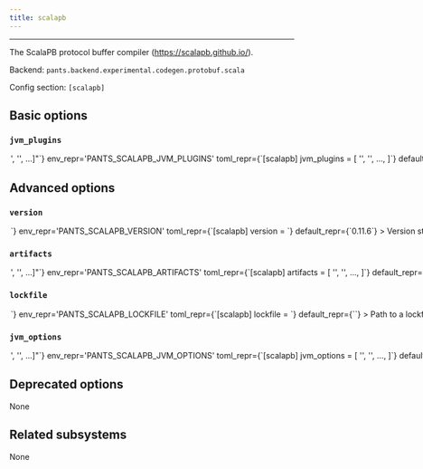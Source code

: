 ```yaml
---
title: scalapb
---
```



---

The ScalaPB protocol buffer compiler (https://scalapb.github.io/).

Backend: <span className="color--primary">`pants.backend.experimental.codegen.protobuf.scala`</span>

Config section: <span className="color--primary">`[scalapb]`</span>

<span className={styles.options}>

## Basic options

### `jvm_plugins`

<Option
  cli_repr={`--scalapb-jvm-plugins="['<str>', '<str>', ...]"`}
  env_repr='PANTS_SCALAPB_JVM_PLUGINS'
  toml_repr={`[scalapb]
jvm_plugins = [
    '<str>',
    '<str>',
    ...,
]`}
  default_repr={`[]`}
>

A list of JVM-based `protoc` plugins to invoke when generating Scala code from protobuf files. The format for each plugin specifier is `NAME=ARTIFACT` where NAME is the name of the plugin and ARTIFACT is either the address of a `jvm_artifact` target or the colon-separated Maven coordinate for the plugin&#x27;s jar artifact.

For example, to invoke the fs2-grpc protoc plugin, the following option would work: `--scalapb-jvm-plugins=fs2=org.typelevel:fs2-grpc-codegen_2.12:2.3.1`. (Note: you would also need to set `--scalapb-runtime-dependencies` appropriately to include the applicable runtime libraries for your chosen protoc plugins.)

</Option>

## Advanced options

### `version`

<Option
  cli_repr={`--scalapb-version=<str>`}
  env_repr='PANTS_SCALAPB_VERSION'
  toml_repr={`[scalapb]
version = <str>`}
  default_repr={`0.11.6`}
>

Version string for the tool. This is available for substitution in the `[scalapb].artifacts` option by including the string `{version}`.

</Option>

### `artifacts`

<Option
  cli_repr={`--scalapb-artifacts="['<str>', '<str>', ...]"`}
  env_repr='PANTS_SCALAPB_ARTIFACTS'
  toml_repr={`[scalapb]
artifacts = [
    '<str>',
    '<str>',
    ...,
]`}
  default_repr={`[\n  "com.thesamet.scalapb:scalapbc_2.13:{version}"\n]`}
>

Artifact requirements for this tool using specified as either the address of a `jvm_artifact` target or, alternatively, as a colon-separated Maven coordinates (e.g., `group:name:version`). For Maven coordinates, the string `{version}` version will be substituted with the value of the `[scalapb].version` option.

</Option>

### `lockfile`

<Option
  cli_repr={`--scalapb-lockfile=<str>`}
  env_repr='PANTS_SCALAPB_LOCKFILE'
  toml_repr={`[scalapb]
lockfile = <str>`}
  default_repr={`<default>`}
>

Path to a lockfile used for installing the tool.

Set to the string `<default>` to use a lockfile provided by Pants, so long as you have not changed the `--version` option. See https://github.com/pantsbuild/pants/blob/release_2.18.0rc5/src/python/pants/backend/codegen/protobuf/scala/scalapbc.default.lockfile.txt for the default lockfile contents.

To use a custom lockfile, set this option to a file path relative to the build root, then run `scie-pants-linux-x86_64 jvm-generate-lockfiles --resolve=scalapb`.

</Option>

### `jvm_options`

<Option
  cli_repr={`--scalapb-jvm-options="['<str>', '<str>', ...]"`}
  env_repr='PANTS_SCALAPB_JVM_OPTIONS'
  toml_repr={`[scalapb]
jvm_options = [
    '<str>',
    '<str>',
    ...,
]`}
  default_repr={`[]`}
>

List of JVM options to pass to `scalapb` JVM processes.

Options set here will be added to those set in `[jvm].global_options`. Please check the documentation for the `jvm` subsystem to see what values are accepted here.

</Option>

## Deprecated options

None

## Related subsystems

None

</span>
